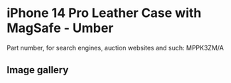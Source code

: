 
# iPhone 14 Pro Leather Case with MagSafe - Umber

Part number, for search engines, auction websites and such: MPPK3ZM/A

## Image gallery

<div style={{ width: "768px" }}>
  <GalleryComponent
    images={[
      {
        original: "/everysource/MPPK3.png",
        thumbnail: "/everypreview/MPPK3.png",
      },
      {
        original: "/everysource/MPPK3_AV1.png",
        thumbnail: "/everypreview/MPPK3_AV1.png",
      },
      {
        original: "/everysource/MPPK3_AV2.png",
        thumbnail: "/everypreview/MPPK3_AV2.png",
      },
      {
        original: "/everysource/MPPK3_AV3.png",
        thumbnail: "/everypreview/MPPK3_AV3.png",
      },
      {
        original: "/everysource/MPPK3_AV4.png",
        thumbnail: "/everypreview/MPPK3_AV4.png",
      },
      {
        original: "/everysource/MPPK3_AV5.png",
        thumbnail: "/everypreview/MPPK3_AV5.png",
      }
    ]}
  />
</div>